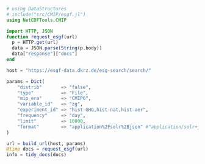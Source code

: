```julia
# using DataStructures
# include("src/CMIP/esgf.jl")
using NetCDFTools.CMIP

import HTTP, JSON
function request_esgf(url)
  p = HTTP.get(url)
  data = JSON.parse(String(p.body))
  data["response"]["docs"]
end

host = "https://esgf-data.dkrz.de/esg-search/search/"

params = Dict(
    "distrib"       => "false",
    "type"          => "File",
    "mip_era"       => "CMIP6",
    "variable_id"   => "zg",
    "experiment_id" => "hist-GHG,hist-nat,hist-aer",
    "frequency"     => "day",
    "limit"         => 10000,
    "format"        => "application%2Fsolr%2Bjson" #"application/solr+json"
)

url = build_url(host, params)
@time docs = request_esgf(url)
info = tidy_docs(docs)
```
